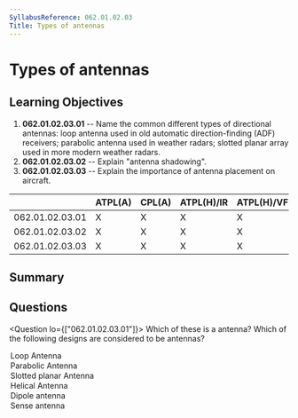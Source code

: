 ```yaml
---
SyllabusReference: 062.01.02.03
Title: Types of antennas
---
```


# Types of antennas

## Learning Objectives

1. **062.01.02.03.01** -- Name the common different types of directional
   antennas: loop antenna used in old automatic direction-finding (ADF)
   receivers; parabolic antenna used in weather radars; slotted planar array
   used in more modern weather radars.
2. **062.01.02.03.02** -- Explain "antenna shadowing".
3. **062.01.02.03.03** -- Explain the importance of antenna placement on
   aircraft.

|                 | ATPL(A) | CPL(A) | ATPL(H)/IR | ATPL(H)/VFR | CPL(H) | IR  | CBIR(A) |
| --------------- | ------- | ------ | ---------- | ----------- | ------ | --- | ------- |
| 062.01.02.03.01 | X       | X      | X          | X           | X      | X   |         |
| 062.01.02.03.02 | X       | X      | X          | X           | X      |     |         |
| 062.01.02.03.03 | X       | X      | X          | X           | X      |     |         |

## Summary

## Questions

<Question lo={["062.01.02.03.01"]}>
  <Text variant="oneCorrect">
    Which of these is a <Subject /> antenna?
  </Text>
  <Text variant="multipleCorrect" select={4}>
    Which of the following designs are considered to be <Subject /> antennas?
  </Text>
  <Option subject={[["directional"]]}>Loop Antenna</Option>
  <Option
    subject={[["directional"]]}
    why="Parabolic antennas are the kind you usually see in rooftops. By their design alone you can see they are meant to emit or recieve signals from one particular direction."
  >
    Parabolic Antenna
  </Option>
  <Option
    subject={[["directional"]]}
    why="Slotted planar antenas use a flat surface with a slot facing a specific direction to emit or receive signals"
  >
    Slotted planar Antenna
  </Option>
  <Option subject={[["directional"]]}>Helical Antenna</Option>
  <Option
    subject={[["omni-directional"]]}
    why="dipole are the simplest of antennas and emit en every direction"
  >
    Dipole antenna
  </Option>
  <Option subject={[["omni-directional"]]}>Sense antenna</Option>
</Question>
